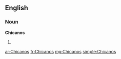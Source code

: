 ==English==

===Noun===
'''Chicanos'''

# {{plural of|Chicano}}

[[ar:Chicanos]]
[[fr:Chicanos]]
[[mg:Chicanos]]
[[simple:Chicanos]]